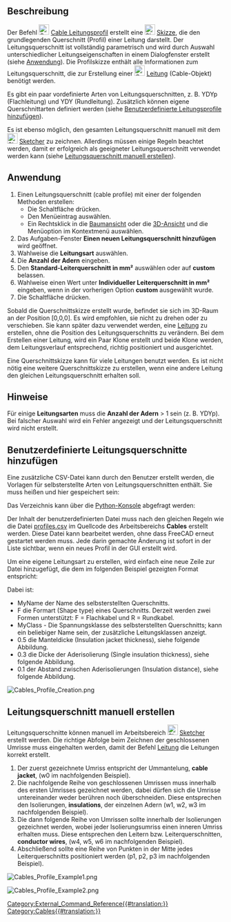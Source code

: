 <languages/>

{{Docnav/de
|[[Cables_Edit/de|Bearbeitten]]
|[[Cables_Cable/de|Leitung]]
|[[Cables_Workbench/de|Cables]]
|IconL=Cables_Edit.svg
|IconR=Cables_Cable.svg
|IconC=Cables_workbench_icon.svg
}}

{{GuiCommand/de
|Name=Cables Profile
|Name/de=Cables Leitungsprofil
|MenuLocation=Cables → Leitungsquerschnitt
|Workbenches=[[Cables_Workbench/de|Cables]]
|Shortcut=
|Version=0.1.2
|SeeAlso=[[Cables_Cable/de|Cables Kabel]]
}}

<span id="Description"></span>
==Beschreibung==

Der Befehl [[Image:Cables_Profile.svg|24px]] [[Cables_Profile/de|Cable Leitungsprofil]] erstellt eine [[Image:Sketcher_Sketch.svg|24px]] [[Sketch/de|Skizze]], die den grundlegenden Querschnitt (Profil) einer Leitung darstellt. Der Leitungsquerschnitt ist vollständig parametrisch und wird durch Auswahl unterschiedlicher Leitungseigenschaften in einem Dialogfenster erstellt (siehe [[#Anwendung|Anwendung]]). Die Profilskizze enthält alle Informationen zum Leitungsquerschnitt, die zur Erstellung einer [[Image:Cables_Cable.svg|24px]] [[Cables_Cable/de|Leitung]] (Cable-Objekt) benötigt werden.

Es gibt ein paar vordefinierte Arten von Leitungsquerschnitten, z. B. YDYp (Flachleitung) und YDY (Rundleitung). Zusätzlich können eigene Querschnittarten definiert werden (siehe [[#Benutzerdefinierte_Leitungsprofile_hinzufügen|Benutzerdefinierte Leitungsprofile hinzufügen]]).

Es ist ebenso möglich, den gesamten Leitungsquerschnitt manuell mit dem [[Image:Sketcher_Sketch.svg|24px]] [[Sketcher_Workbench/de|Sketcher]] zu zeichnen. Allerdings müssen einige Regeln beachtet werden, damit er erfolgreich als geeigneter Leitungsquerschnitt verwendet werden kann (siehe [[#Leitungsquerschnitt_manuell_erstellen|Leitungsquerschnitt manuell erstellen]]).

<span id="Usage"></span>
==Anwendung==

# Einen Leitungsquerschnitt (cable profile) mit einer der folgenden Methoden erstellen:
#* Die Schaltfläche {{Button|[[Image:Cables_Profile.svg|16px]] [[Cables_Profile/de|Leitungsquerschnitt]]}} drücken.
#* Den Menüeintrag {{MenuCommand|Cables → [[Image:Cables_Profile.svg|16px]] Leitungsquerschnitt}} auswählen.
#* Ein Rechtsklick in die [[Tree_View/de|Baumansicht]] oder die [[3D_View/de|3D-Ansicht]] und die Menüoption {{MenuCommand|Cables → [[Image:Cables_Profile.svg|16px]] Leitungsquerschnitt}} im Kontextmenü auswählen.
# Das Aufgaben-Fenster '''Einen neuen Leitungsquerschnitt hinzufügen''' wird geöffnet.
# Wahlweise die '''Leitungsart''' auswählen.
# Die '''Anzahl der Adern''' eingeben.
# Den '''Standard-Leiterquerschnitt in mm²''' auswählen oder auf '''custom''' belassen.
# Wahlweise einen Wert unter '''Individueller Leiterquerschnitt in mm²''' eingeben, wenn in der vorherigen Option '''custom''' ausgewählt wurde.
# Die Schaltfläche {{KEY|OK}} drücken.

Sobald die Querschnittskizze erstellt wurde, befindet sie sich im 3D-Raum an der Position [0,0,0]. Es wird empfohlen, sie nicht zu drehen oder zu verschieben. Sie kann später dazu verwendet werden, eine [[Cables_Cable/de|Leitung]] zu erstellen, ohne die Position des Leitungsquerschnitts zu verändern. Bei dem Erstellen einer Leitung, wird ein Paar Klone erstellt und beide Klone werden, dem Leitungsverlauf entsprechend, richtig positioniert und ausgerichtet.

Eine Querschnittskizze kann für viele Leitungen benutzt werden. Es ist nicht nötig eine weitere Querschnittskizze zu erstellen, wenn eine andere Leitung den gleichen Leitungsquerschnitt erhalten soll.

<span id="Notes"></span>
==Hinweise==

Für einige '''Leitungsarten''' muss die '''Anzahl der Adern''' > 1 sein (z. B. YDYp). Bei falscher Auswahl wird ein Fehler angezeigt und der Leitungsquerschnitt wird nicht erstellt.

<span id="Adding_custom_profile_types"></span>
==Benutzerdefinierte Leitungsquerschnitte hinzufügen==

Eine zusätzliche CSV-Datei kann durch den Benutzer erstellt werden, die Vorlagen für selbsterstellte Arten von Leitungsquerschnitten enthält. Sie muss {{FileName|profiles.csv}} heißen und hier gespeichert sein:

{{Code|lang=text|code=
$FREECAD_USER_DIR/Cables/
}}

Das Verzeichnis {{incode|$FREECAD_USER_DIR}} kann über die [[Python_Console/de|Python-Konsole]] abgefragt werden:

{{Code|lang=text|code=
FreeCAD.getUserAppDataDir()
}}

Der Inhalt der benutzerdefinierten Datei {{incode|profiles.csv}} muss nach den gleichen Regeln wie die Datei [https://github.com/sargo-devel/Cables/blob/master/freecad/cables/resources/presets/profiles.csv profiles.csv] im Quellcode des Arbeitsbereichs '''Cables''' erstellt werden. Diese Datei kann bearbeitet werden, ohne dass FreeCAD erneut gestartet werden muss. Jede darin gemachte Änderung ist sofort in der Liste sichtbar, wenn ein neues Profil in der GUI erstellt wird.

Um eine eigene Leitungsart zu erstellen, wird einfach eine neue Zeile zur Datei {{incode|profiles.csv}} hinzugefügt, die dem im folgenden Beispiel gezeigten Format entspricht:

{{incode|MyName,F,MyClass,0.5,0.3,0.1}}

Dabei ist:
* MyName der Name des selbsterstellten Querschnitts.
* F die Formart (Shape type) eines Querschnitts. Derzeit werden zwei Formen unterstützt: F = Flachkabel und R = Rundkabel.
* MyClass - Die Spannungsklasse des selbsterstellten Querschnitts; kann ein beliebiger Name sein, der zusätzliche Leitungsklassen anzeigt.
* 0.5 die Manteldicke (Insulation jacket thickness), siehe folgende Abbildung.
* 0.3 die Dicke der Aderisolierung (Single insulation thickness), siehe folgende Abbildung.
* 0.1 der Abstand zwischen Aderisolierungen (Insulation distance), siehe folgende Abbildung.

[[Image:Cables_Profile_Creation.png]]
{{Caption|Abmaße, die als Basis für neue Profilarten verwendet werden. 1 - Manteldicke, 2 - (Ader-) Isolierungsdicke, 3 - Isolierungsabstand}}

<span id="Manual_profile_creation"></span>
==Leitungsquerschnitt manuell erstellen==

Leitungsquerschnitte können manuell im Arbeitsbereich [[Image:Sketcher_Sketch.svg|24px]] [[Sketcher_Workbench/de|Sketcher]] erstellt werden. Die richtige Abfolge beim Zeichnen der geschlossenen Umrisse muss eingehalten werden, damit der Befehl [[Cables_Cable/de|Leitung]] die Leitungen korrekt erstellt.
# Der zuerst gezeichnete Umriss entspricht der Ummantelung, '''cable jacket''', (w0 im nachfolgenden Beispiel).
# Die nachfolgende Reihe von geschlossenen Umrissen muss innerhalb des ersten Umrisses gezeichnet werden, dabei dürfen sich die Umrisse untereinander weder berühren noch überschneiden. Diese entsprechen den Isolierungen, '''insulations''', der einzelnen Adern (w1, w2, w3 im nachfolgenden Beispiel).
# Die dann folgende Reihe von Umrissen sollte innerhalb der Isolierungen gezeichnet werden, wobei jeder Isolierungsumriss einen inneren Umriss erhalten muss. Diese entsprechen den Leitern bzw. Leiterquerschnitten, '''conductor wires''', (w4, w5, w6 im nachfolgenden Beispiel).
# Abschließend sollte eine Reihe von Punkten in der Mitte jedes Leiterquerschnitts positioniert werden (p1, p2, p3 im nachfolgenden Beispiel).

[[Image:Cables_Profile_Example1.png]]
{{Caption|Beispiel eines dreieckigen Leitungsquerschnitts, erzeugt mit dem Arbeitsbereich Sketcher}}

[[Image:Cables_Profile_Example2.png]]
{{Caption|Leitung, die mit einem dreieckigen Leitungsquerschnitt erstellt wurde}}


{{Docnav/de
|[[Cables_Edit/de|Bearbeitten]]
|[[Cables_Cable/de|Leitung]]
|[[Cables_Workbench/de|Cables]]
|IconL=Cables_Edit.svg
|IconR=Cables_Cable.svg
|IconC=Cables_workbench_icon.svg
}}

[[Category:External_Command_Reference{{#translation:}}]]
[[Category:Cables{{#translation:}}]]